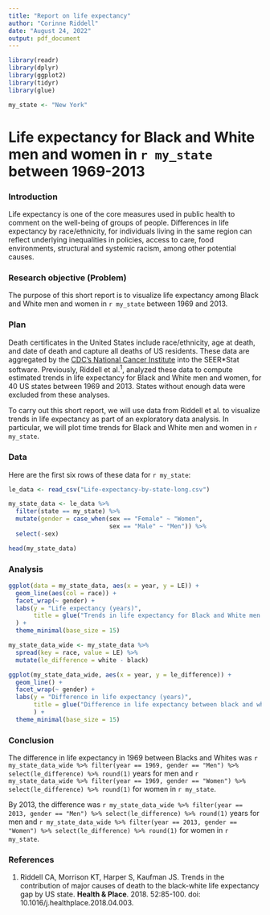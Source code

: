 ```yaml
---
title: "Report on life expectancy"
author: "Corinne Riddell"
date: "August 24, 2022"
output: pdf_document
---
```


```r
library(readr)
library(dplyr)
library(ggplot2)
library(tidyr)
library(glue)
```

```r
my_state <- "New York"
```

# Life expectancy for Black and White men and women in `r my_state` between 1969-2013

### Introduction 

Life expectancy is one of the core measures used in public health to comment on 
the well-being of groups of people. Differences in life expectancy by race/ethnicity,
for individuals living in the same region can reflect underlying inequalities in
policies, access to care, food environments, structural and systemic racism, among
other potential causes.

### Research objective (Problem)

The purpose of this short report is to visualize life expectancy among Black and 
White men and women in `r my_state` between 1969 and 2013. 

### Plan

Death certificates in the United States include race/ethnicity, age at death, 
and date of death and capture all deaths of US residents. These data are aggregated by the 
[CDC's National Cancer Institute](https://seer.cancer.gov/seerstat/) into the 
SEER*Stat software. Previously, Riddell et al.^1^, analyzed these data to 
compute estimated trends in life expectancy for Black and White men 
and women, for 40 US states between 1969 and 2013. States without enough data were
excluded from these analyses.

To carry out this short report, we will use data from Riddell et al. to 
visualize trends in life expectancy as part of an exploratory data analysis. In 
particular, we will plot time trends for Black and White men and women in 
`r my_state`.

### Data

Here are the first six rows of these data for `r my_state`:
```r
le_data <- read_csv("Life-expectancy-by-state-long.csv")

my_state_data <- le_data %>% 
  filter(state == my_state) %>%
  mutate(gender = case_when(sex == "Female" ~ "Women",
                            sex == "Male" ~ "Men")) %>%
  select(-sex)

head(my_state_data)
```

### Analysis

```r
ggplot(data = my_state_data, aes(x = year, y = LE)) + 
  geom_line(aes(col = race)) + 
  facet_wrap(~ gender) +
  labs(y = "Life expectancy (years)",
       title = glue("Trends in life expectancy for Black and White men and women in {my_state}")
  ) +
  theme_minimal(base_size = 15)
```

```r
my_state_data_wide <- my_state_data %>% 
  spread(key = race, value = LE) %>%
  mutate(le_difference = white - black)

ggplot(my_state_data_wide, aes(x = year, y = le_difference)) + 
  geom_line() +
  facet_wrap(~ gender) +
  labs(y = "Difference in life expectancy (years)",
       title = glue("Difference in life expectancy between black and white men and women in {my_state}")
       ) +
  theme_minimal(base_size = 15)
```

### Conclusion

The difference in life expectancy in 1969 between Blacks and Whites was `r my_state_data_wide %>% filter(year == 1969, gender == "Men") %>% select(le_difference) %>% round(1)` years for men and `r my_state_data_wide %>% filter(year == 1969, gender == "Women") %>% select(le_difference) %>% round(1)` for women in `r my_state`. 

By 2013, the difference was `r my_state_data_wide %>% filter(year == 2013, gender == "Men") %>% select(le_difference) %>% round(1)` years for men and `r my_state_data_wide %>% filter(year == 2013, gender == "Women") %>% select(le_difference) %>% round(1)` for women in `r my_state`.

### References

1. Riddell CA, Morrison KT, Harper S, Kaufman JS. Trends in the contribution of major causes of death to the black-white life expectancy gap by US state. **Health & Place**. 2018. 52:85-100. doi: 10.1016/j.healthplace.2018.04.003.  